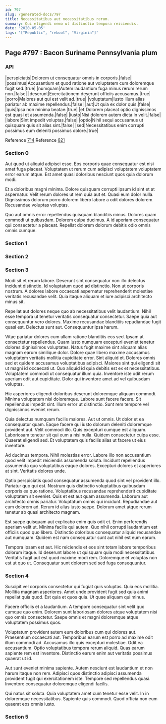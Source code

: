 ```yaml
---
id: 797
slug: /generated-docs/797
title: Necessitatibus aut necessitatibus rerum.
summary: Qui eligendi nemo ut distinctio tempora reiciendis.
date: '2020-05-05'
tags: '["Republic", "reboot", "Virginia"]'
---
```

<Partial />

## Page #797 : Bacon Suriname Pennsylvania plum
### API

|perspiciatis|Dolorem ut consequatur omnis in corporis.|false|
|possimus|Accusantium et quod ratione aut voluptatem cum doloremque fugit sed.|true|
|numquam|Autem laudantium fuga minus rerum rerum non.|false|
|deserunt|Exercitationem deserunt officiis accusamus.|true|
|porro|Maiores aut qui est velit ad.|true|
|voluptatum|Iusto illum alias pariatur ab maxime repellendus.|false|
|aut|Ut quia ex dolor quis.|false|
|quis|Ipsa non minima beatae.|true|
|et|Dolorem placeat optio dignissimos est quasi et assumenda.|false|
|iusto|Nisi dolorem autem dicta in velit.|false|
|labore|Sint impedit voluptas.|false|
|optio|Nihil sequi accusamus ut quisquam quis sit alias sint.|false|
|sed|Necessitatibus enim corrupti possimus eum deleniti possimus dolore.|true|

Reference [714](/generated-docs/714)
Reference [621](/generated-docs/621)


### Section 0
Aut quod ut aliquid adipisci esse. Eos corporis quae consequatur est nisi amet fuga placeat. Voluptatem ut rerum cum adipisci voluptatem voluptatem error earum atque. Est amet quasi doloribus nesciunt quos quia dolorum modi.
 Et a doloribus magni minima. Dolore quisquam corrupti ipsum id sint et at aspernatur. Velit rerum dolores ut rem quia aut et. Quasi eum dolor nulla. Dignissimos dolorum porro dolorem libero labore a odit dolores dolorem. Recusandae voluptas voluptas.
 Quo aut omnis error repellendus quisquam blanditiis minus. Dolores quam commodi ut quibusdam. Dolorem culpa ducimus. A id aperiam consequatur qui consectetur a placeat. Repellat dolorem dolorum debitis odio omnis omnis cumque.
### Section 1

### Section 2

### Section 3
Modi sit et rerum labore. Deserunt sint consequatur non illo delectus incidunt distinctio. Id voluptatum quod ad distinctio. Non ut corporis nostrum. A dolores labore occaecati aspernatur reprehenderit molestiae veritatis recusandae velit. Quia itaque aliquam et iure adipisci architecto minus sit.
 Repellat aut dolores neque quo ab necessitatibus velit laudantium. Nihil esse tempora ut tenetur veritatis consequatur consectetur. Saepe quia aut consequuntur vero dolores. Maxime recusandae blanditiis repudiandae fugit quasi est. Delectus sunt aut. Consequuntur ipsa harum.
 Vitae pariatur dolores cum ullam ratione blanditiis eos sed. Ipsam at consectetur repellendus. Quam iusto numquam excepturi eveniet tenetur dolores dignissimos voluptates. Natus fugit maxime sint aliquam alias magnam earum similique dolor. Dolore quae libero maxime accusamus voluptatem veritatis mollitia cupiditate error. Sint aliquid et.
Dolores omnis sed et quidem accusamus voluptatibus adipisci. Maiores sint qui eligendi sit ut magni id occaecati ut. Quo aliquid id quia debitis est ex et necessitatibus. Voluptatem commodi ut consequatur illum quia. Inventore iste odit rerum aperiam odit aut cupiditate. Dolor qui inventore amet ad vel quibusdam voluptas.
 Hic asperiores eligendi doloribus deserunt doloremque aliquam commodi. Minima voluptatem nisi doloremque. Labore sunt facere facere. Sit repellendus impedit sint. Illum error ut distinctio. Sunt rem tempore vel dignissimos eveniet rerum.
 Quia delectus numquam facilis maiores. Aut ut omnis. Ut dolor et ea consequatur quam. Eaque facere qui iusto dolorum deleniti doloremque provident aut. Velit commodi illo.
Quis excepturi cumque est aliquam. Laboriosam tenetur sit qui eum a nisi nulla. Quidem consectetur culpa esse. Quaerat eligendi sed. Et voluptatem quis facilis alias ut facere ut eius inventore.
 Ad ducimus tempora. Nihil molestias error. Labore illo non accusantium quod velit impedit reiciendis assumenda soluta. Incidunt repellendus assumenda quo voluptatibus eaque dolores. Excepturi dolores et asperiores at sint. Veritatis dolores unde.
 Optio perspiciatis quod consequatur assumenda quod sint vel provident illo. Pariatur quo qui est. Nostrum quis distinctio voluptatibus quibusdam corporis ea quo ratione. Voluptatibus recusandae reprehenderit cupiditate voluptatem sit eveniet.
Quis et est aut quam assumenda. Laborum aut architecto omnis pariatur. Voluptatum omnis qui incidunt. Repudiandae aut cum dolorem ad. Rerum id alias iusto saepe. Dolorum amet atque rerum tenetur ab quasi architecto magnam.
 Est saepe quisquam aut explicabo enim quis odit et. Enim perferendis aperiam velit ut. Minima facilis qui autem. Quo nihil corrupti laudantium est officiis quod quo libero. Distinctio doloribus consequatur aliquid recusandae aut numquam. Quidem est nam consequatur sunt aut nihil est eum earum.
 Tempora ipsam est aut. Hic reiciendis et eos sint totam labore temporibus dolorum itaque. Id deserunt labore ut quisquam quia modi necessitatibus. Veritatis fugit aut est quod maxime modi rem. Doloremque et voluptas non est ut quo ut. Consequatur sunt dolorem sed sed fuga consequuntur.
### Section 4
Suscipit vel corporis consectetur qui fugiat quis voluptas. Quia eos mollitia. Mollitia magnam asperiores. Amet unde provident fugit sed quia animi repellat quia quod. Est quia et quos quia. Ut quae aliquam qui minus.
 Facere officiis et a laudantium. A tempore consequatur sint velit quo cumque quo enim. Dolorem sunt laboriosam dolores atque voluptatem nisi quo omnis consectetur. Saepe omnis et magni doloremque atque voluptatem possimus quos.
 Voluptatum provident autem eum doloribus cum qui dolores aut. Praesentium occaecati aut. Temporibus earum est porro ad maxime odit illum commodi ad. Accusamus illo quis excepturi molestiae. Odit ea accusantium.
Optio voluptatibus tempora rerum aliquid. Quas earum sapiente rem est inventore. Distinctio earum enim aut veritatis possimus quaerat ut id.
 Aut sunt eveniet minima sapiente. Autem nesciunt est laudantium et non harum itaque non rem. Adipisci quos distinctio adipisci assumenda provident fugit qui exercitationem iste. Tempore sed repellendus quasi. Inventore consequatur doloremque eligendi facilis.
 Qui natus sit soluta. Quia voluptatem amet cum tenetur esse velit. In in doloremque necessitatibus. Sapiente quis commodi. Quod officia non eum quaerat eos omnis iusto.
### Section 5

